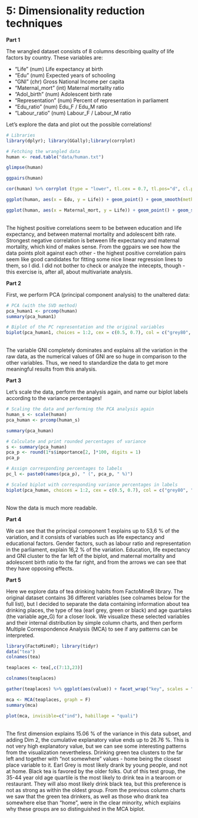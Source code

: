 # 5: Dimensionality reduction techniques

**Part 1**

The wrangled dataset consists of 8 columns describing quality of life factors by country. These variables are:

- "Life"            (num) Life expectancy at birth
- "Edu"             (num) Expected years of schooling
- "GNI"             (chr) Gross National Income per capita
- "Maternal_mort"   (int) Maternal mortality ratio
- "Adol_birth"      (num) Adolescent birth rate
- "Representation"  (num) Percent of representation in parliament
- "Edu_ratio"       (num) Edu_F / Edu_M ratio
- "Labour_ratio"    (num) Labour_F / Labour_M ratio

Let's explore the data and plot out the possible correlations!

```r
# Libraries
library(dplyr); library(GGally);library(corrplot)

# Fetching the wrangled data
human <- read.table("data/human.txt")

glimpse(human)

ggpairs(human)

cor(human) %>% corrplot (type = "lower", tl.cex = 0.7, tl.pos="d", cl.pos="r")

ggplot(human, aes(x = Edu, y = Life)) + geom_point() + geom_smooth(method = "lm") + ggtitle("Education equals life?")

ggplot(human, aes(x = Maternal_mort, y = Life)) + geom_point() + geom_smooth(method = "lm") + ggtitle("Maternal mortality does not equal life.")

```
\
The highest positive correlations seem to be between education and life expectancy, and between maternal mortality and adolescent bith rate. Strongest negative correlation is between life expectancy and maternal mortality, which kind of makes sense. From the ggpairs we see how the data points ploit against each other - the highest positive correlation pairs seem like good candidates for fitting some nice linear regression lines to them, so I did. I did not bother to check or analyze the intecepts, though - this exercise is, after all, about multivariate analysis.

**Part 2**

First, we perform PCA (principal component analysis) to the unaltered data:

```r

# PCA (with the SVD method)
pca_human1 <- prcomp(human)
summary(pca_human1)

# Biplot of the PC representation and the original variables
biplot(pca_human1, choices = 1:2, cex = c(0.5, 0.7), col = c("grey80", "deeppink2"))

```
\
The variable GNI completely dominates and explains all the variation in the raw data, as the numerical values of GNI are so huge in comparison to the other variables. Thus, we need to standardize the data to get more meaningful results from this analysis.

**Part 3**

Let's scale the data, perform the analysis again, and name our biplot labels according to the variance percentages!

```r
# Scaling the data and performing the PCA analysis again
human_s <- scale(human)
pca_human <- prcomp(human_s)

summary(pca_human)

# Calculate and print rounded percentages of variance
s <- summary(pca_human)
pca_p <- round(1*s$importance[2, ]*100, digits = 1)
pca_p

# Assign corresponding percentages to labels
pc_l <- paste0(names(pca_p), " (", pca_p, " %)")

# Scaled biplot with corresponding variance percentages in labels
biplot(pca_human, choices = 1:2, cex = c(0.5, 0.7), col = c("grey80", "deeppink2"), xlab = pc_l[1], ylab = pc_l[2])

```
\
Now the data is much more readable. 


**Part 4**

We can see that the principal component 1 explains up to 53,6 % of the variation, and it consists of variables such as life expectancy and educational factors. Gender factors, such as labour ratio and representation in the parliament, explain 16,2 % of the variation. Education, life expectancy and GNI cluster to the far left of the biplot, and maternal mortality and adolescent birth ratio to the far right, and from the arrows we can see that they have opposing effects.


**Part 5**

Here we explore data of tea drinking habits from FactoMineR library. The original dataset contains 36 different variables (see colnames below for the full list), but I decided to separate the data containing information about tea drinking places, the type of tea (earl grey, green or black) and age quartales (the variable age_G) for a closer look. We visualize these selected variables and their internal distribution by simple column charts, and then perform Multiple Correspondence Analysis (MCA) to see if any patterns can be interpreted. 

```r
library(FactoMineR); library(tidyr)
data("tea")
colnames(tea)

teaplaces <- tea[,c(7:13,23)]

colnames(teaplaces)

gather(teaplaces) %>% ggplot(aes(value)) + facet_wrap("key", scales = "free") + geom_bar() + theme(axis.text.x = element_text(angle = 45, hjust = 1, size = 8))

mca <- MCA(teaplaces, graph = F)
summary(mca)

plot(mca, invisible=c("ind"), habillage = "quali")
```
\
The first dimension explains 15.06 % of the variance in this data subset, and adding Dim 2, the cumulative explanatory value ends up to 26.76 %. This is not very high explanatory value, but we can see some interesting patterns from the visualization nevertheless. Drinking green tea clusters to the far left and together with "not somewhere" values - home being the closest place variable to it. Earl Grey is most likely drank by young people, and not at home. Black tea is favored by the older folks. Out of this test group, the 35-44 year old age quartile is the most likely to drink tea in a tearoom or restaurant. They will also most likely drink black tea, but this preference is not as strong as within the oldest group. From the previous column charts we saw that the green tea drinkers, as well as those who drank tea somewhere else than "home", were in the clear minority, which explains why these groups are so distinguished in the MCA biplot.
